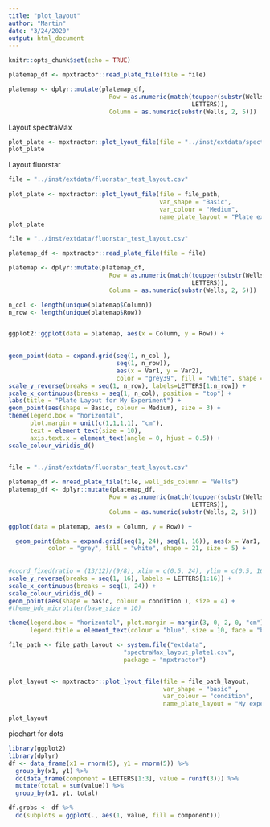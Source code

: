 ```yaml
---
title: "plot_layout"
author: "Martin"
date: "3/24/2020"
output: html_document
---
```


```r
knitr::opts_chunk$set(echo = TRUE)
```

```r
platemap_df <- mpxtractor::read_plate_file(file = file)

platemap <- dplyr::mutate(platemap_df,
                            Row = as.numeric(match(toupper(substr(Wells, 1, 1)),
                                                   LETTERS)),
                            Column = as.numeric(substr(Wells, 2, 5)))


```

Layout spectraMax
```r
plot_plate <- mpxtractor::plot_lyout_file(file = "../inst/extdata/spectraMax_layout_plate1.csv", var_shape = "basic", var_colour = "condition", name_plate_layout = "Plate experiment")
plot_plate
```

Layout fluorstar
```r
file = "../inst/extdata/fluorstar_test_layout.csv"
                                        
plot_plate <- mpxtractor::plot_lyout_file(file = file_path,
                                          var_shape = "Basic", 
                                          var_colour = "Medium", 
                                          name_plate_layout = "Plate experiment Fluorstar")
plot_plate
```



```r
file = "../inst/extdata/fluorstar_test_layout.csv"

platemap_df <- mpxtractor::read_plate_file(file = file)

platemap <- dplyr::mutate(platemap_df,
                            Row = as.numeric(match(toupper(substr(Wells, 1, 1)),
                                                   LETTERS)),
                            Column = as.numeric(substr(Wells, 2, 5)))

n_col <- length(unique(platemap$Column))
n_row <- length(unique(platemap$Row))


ggplot2::ggplot(data = platemap, aes(x = Column, y = Row)) +

  
geom_point(data = expand.grid(seq(1, n_col ), 
                              seq(1, n_row)), 
                              aes(x = Var1, y = Var2),
                              color = "grey39", fill = "white", shape = 21, size = 5) +
scale_y_reverse(breaks = seq(1, n_row), labels=LETTERS[1:n_row]) +
scale_x_continuous(breaks = seq(1, n_col), position = "top") +
labs(title = "Plate Layout for My Experiment") +
geom_point(aes(shape = Basic, colour = Medium), size = 3) +
theme(legend.box = "horizontal", 
      plot.margin = unit(c(1,1,1,1), "cm"),
      text = element_text(size = 10),
      axis.text.x = element_text(angle = 0, hjust = 0.5)) +
scale_colour_viridis_d()
    
```

```r
file = "../inst/extdata/fluorstar_test_layout.csv"

platemap_df <- mread_plate_file(file, well_ids_column = "Wells")
platemap_df <- dplyr::mutate(platemap_df,
                            Row = as.numeric(match(toupper(substr(Wells, 1, 1)),
                                                   LETTERS)),
                            Column = as.numeric(substr(Wells, 2, 5)))

ggplot(data = platemap, aes(x = Column, y = Row)) +

  geom_point(data = expand.grid(seq(1, 24), seq(1, 16)), aes(x = Var1, y = Var2),
           color = "grey", fill = "white", shape = 21, size = 5) +
  
  
#coord_fixed(ratio = (13/12)/(9/8), xlim = c(0.5, 24), ylim = c(0.5, 16)) +
scale_y_reverse(breaks = seq(1, 16), labels = LETTERS[1:16]) +
scale_x_continuous(breaks = seq(1, 24)) +
scale_colour_viridis_d() +
geom_point(aes(shape = basic, colour = condition ), size = 4) +
#theme_bdc_microtiter(base_size = 10)

theme(legend.box = "horizontal", plot.margin = margin(3, 0, 2, 0, "cm"), 
      legend.title = element_text(colour = "blue", size = 10, face = "bold")) 

```



```r
file_path <- file_path_layout <- system.file("extdata",
                                "spectraMax_layout_plate1.csv", 
                                package = "mpxtractor")


plot_layout <- mpxtractor::plot_lyout_file(file = file_path_layout, 
                                           var_shape = "basic" ,
                                           var_colour = "condition", 
                                           name_plate_layout = "My experiment microplate")

plot_layout
```

piechart for dots
```r
library(ggplot2)
library(dplyr)
df <- data_frame(x1 = rnorm(5), y1 = rnorm(5)) %>% 
  group_by(x1, y1) %>%
  do(data_frame(component = LETTERS[1:3], value = runif(3))) %>% 
  mutate(total = sum(value)) %>% 
  group_by(x1, y1, total) 

df.grobs <- df %>% 
  do(subplots = ggplot(., aes(1, value, fill = component)))
```


